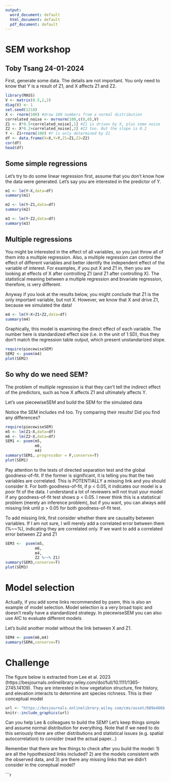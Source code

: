 ```yaml
---
output:
  word_document: default
  html_document: default
  pdf_document: default
---
```

# SEM workshop

## Toby Tsang 24-01-2024

First, generate some data. The details are not important. You only need to know that Y is a result of Z1, and X affects Z1 and Z2.

```r
library(MASS)
V <- matrix(0.5,2,2)
diag(V) <- 1
set.seed(1218)
X <- rnorm(100) #draw 100 numbers from a normal distribution
correlated_noise <- mvrnorm(100,c(0,0),V)
Z1 <- X*0.5+correlated_noise[,1] #Z1 is driven by X, plus some noise
Z2 <- X*0.2+correlated_noise[,2] #Z2 too. But the slope is 0.2 
Y <- Z1+rnorm(100) #Y is only determined by Z1
df <- data.frame(X=X,Y=Y,Z1=Z1,Z2=Z2)
cor(df)
head(df)
```

## Some simple regressions

Let's try to do some linear regression first, assume that you don't know how the data were generated. Let's say you are interested in the predictor of Y. 

```r
m1 <- lm(Y~X,data=df)
summary(m1)

m2 <- lm(Y~Z1,data=df)
summary(m2)

m3 <- lm(Y~Z2,data=df)
summary(m3)
```

## Multiple regressions

You might be interested in the effect of all variables, so you just throw all of them into a multiple regression. Also, a multiple regression can control the effect of different variables and better identify the independent effect of the variable of interest. For examples, if you put X and Z1 in, then you are looking at effects of X after controlling Z1 (and Z1 after controlling X). The statistical meaning between a multiple regression and bivariate regression, therefore, is very different. 

Anyway if you look at the results below, you might conclude that Z1 is the only important variable, but not X. However, we know that X and drive Z1, because we simulated the data!

```r
m4 <- lm(Y~X+Z1+Z2,data=df)
summary(m4)
```

Graphically, this model is examining the direct effect of each variable. The number here is standardized effect size (i.e. in the unit of 1 SD), thus they don't match the regression table output, which present unstandarized slope.

```r
require(piecewiseSEM)
SEM2 <- psem(m4)
plot(SEM2)
```

## So why do we need SEM?
The problem of multiple regression is that they can't tell the indirect effect of the predictors, such as how X affects Z1 and ultimately affects Y. 

Let's use piecewiseSEM and build the SEM for the simulated data

Notice the SEM includes m4 too. Try comparing their results! Did you find any differences?
```r
require(piecewiseSEM)
m5 <- lm(Z1~X,data=df)
m6 <- lm(Z2~X,data=df)
SEM1 <- psem(m5,
             m6,
             m4)
summary(SEM1,.progressBar = F,conserve=T)
plot(SEM1)
```

Pay attention to the tests of directed separation test and the global goodness-of-fit. If the former is significant, it is telling you that the two variables are correlated. This is POTENTIALLY a missing link and you should consider it. For both goodness-of-fit, if p < 0.05, it indicates our model is a poor fit of the data.
I understand a lot of reviewers will not trust your model if any goodness-of-fit test shows p < 0.05. I never think this is a statistical problem (merely an inference problem), but if you want, you can always add missing link until p > 0.05 for both goodness-of-fit test.

To add missing link, first consider whether there are causality between variables. If I am not sure, I will merely add a correlated error between them (%~~%), indicating they are correlated only.
If we want to add a correlated error between Z2 and Z1
```r
SEM3 <-  psem(m5,
             m6,
             m4,
             Z2 %~~% Z1)
summary(SEM3,conserve=T)
plot(SEM3)
```

# Model selection
Actually, if you add some links recommended by psem, this is also an example of model selection. Model selection is a very broad topic and doesn't really have a standardized strategy. In piecewiseSEM you can also use AIC to evaluate different models

Let's build another model without the link between X and Z1.

```r
SEM4 <- psem(m6,m4)
summary(SEM4,conserve=T)

```

# Challenge 

The figure below is extracted from Lee et al. 2023 (https://besjournals.onlinelibrary.wiley.com/doi/full/10.1111/1365-2745.14109). They are interested in how vegetation structure, fire history, and elevation interacts to determine ant species richness. This is their conceptual model

```r
url <- "https://besjournals.onlinelibrary.wiley.com/cms/asset/089e466b-e8a0-4a5f-8e67-a984a44f251f/jec14109-fig-0001-m.jpg"
knitr::include_graphics(url)

```

Can you help Lee & colleagues to build the SEM? Let's keep things simple and assume normal distribution for everything. Note that if we need to do this seriously there are other distributions and statistical issues (e.g. spatial autocorrelation) to consider (read the actual paper...)

Remember that there are few things to check after you build the model: 1) are all the hypothesized links included? 2) are the models consistent with the observed data, and 3) are there any missing links that we didn't consider in the coneptual model?

```r
